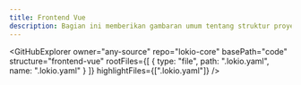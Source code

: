 ```yaml
---
title: Frontend Vue
description: Bagian ini memberikan gambaran umum tentang struktur proyek.
---
```


<GitHubExplorer 
    owner="any-source" 
    repo="lokio-core"
    basePath="code"
    structure="frontend-vue"
    rootFiles={[
        {
            type: "file",
            path: ".lokio.yaml",
            name: ".lokio.yaml"
        }
    ]}
    highlightFiles={[".lokio.yaml"]}
/>